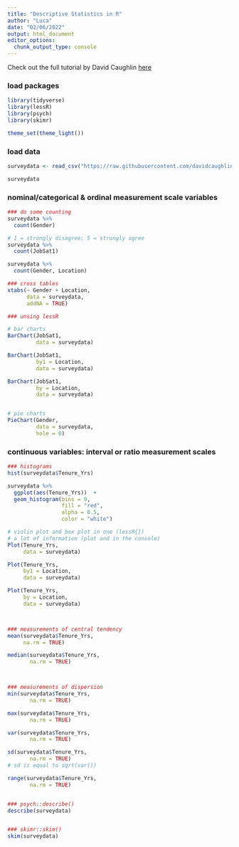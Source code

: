 ```yaml
---
title: "Descriptive Statistics in R"
author: "Luca"
date: "02/06/2022"
output: html_document
editor_options: 
  chunk_output_type: console
---
```


Check out the full tutorial by David Caughlin [here](https://www.youtube.com/watch?v=yoPGwvUzjgQ&list=PLKkRkURCtPjCJOZHskCoyJCPb8wMDs2CW&index=18)


### load packages

```r
library(tidyverse)
library(lessR)
library(psych)
library(skimr)

theme_set(theme_light())
```

### load data

```r
surveydata <- read_csv("https://raw.githubusercontent.com/davidcaughlin/R-Tutorial-Data-Files/master/EmployeeSurveyExample.csv")

surveydata
```



### nominal/categorical & ordinal measurement scale variables

```r
### do some counting
surveydata %>% 
  count(Gender)

# 1 = strongly disagree; 5 = strongly agree
surveydata %>% 
  count(JobSat1)

surveydata %>% 
  count(Gender, Location)

### cross tables
xtabs(~ Gender + Location, 
      data = surveydata,
      addNA = TRUE)

### unsing lessR

# bar charts
BarChart(JobSat1, 
         data = surveydata)

BarChart(JobSat1, 
         by1 = Location,
         data = surveydata)

BarChart(JobSat1, 
         by = Location,
         data = surveydata)


# pie charts
PieChart(Gender,
         data = surveydata,
         hole = 0)
```



### continuous variables: interval or ratio measurement scales

```r
### histograms
hist(surveydata$Tenure_Yrs)

surveydata %>% 
  ggplot(aes(Tenure_Yrs))  +
  geom_histogram(bins = 9,
                 fill = "red",
                 alpha = 0.5,
                 color = "white")

# violin plot and box plot in one (lessR{})
# a lot of information (plot and in the console)
Plot(Tenure_Yrs,
     data = surveydata)

Plot(Tenure_Yrs,
     by1 = Location,
     data = surveydata)

Plot(Tenure_Yrs,
     by = Location,
     data = surveydata)



### measurements of central tendency
mean(surveydata$Tenure_Yrs,
     na.rm = TRUE)

median(surveydata$Tenure_Yrs,
       na.rm = TRUE)



### measurements of dispersion 
min(surveydata$Tenure_Yrs,
       na.rm = TRUE)

max(surveydata$Tenure_Yrs,
       na.rm = TRUE)

var(surveydata$Tenure_Yrs,
       na.rm = TRUE)

sd(surveydata$Tenure_Yrs,
       na.rm = TRUE)
# sd is equal to sqrt(var())

range(surveydata$Tenure_Yrs,
       na.rm = TRUE)


### psych::describe()
describe(surveydata)


### skimr::skim()
skim(surveydata)
```



